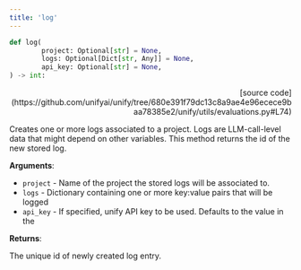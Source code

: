 ```yaml
---
title: 'log'
---
```


```python
def log(
        project: Optional[str] = None,
        logs: Optional[Dict[str, Any]] = None,
        api_key: Optional[str] = None,
) -> int:
```

<p align="right">[source code](https://github.com/unifyai/unify/tree/680e391f79dc13c8a9ae4e96ecece9baa78385e2/unify/utils/evaluations.py#L74)</p>

Creates one or more logs associated to a project. Logs are LLM-call-level data
that might depend on other variables. This method returns the id of the new
stored log.

**Arguments**:

- `project` - Name of the project the stored logs will be associated to.
- `logs` - Dictionary containing one or more key:value pairs that will be logged
- `api_key` - If specified, unify API key to be used. Defaults to the value in the



**Returns**:

The unique id of newly created log entry.